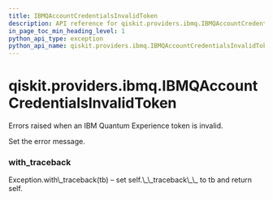 ```yaml
---
title: IBMQAccountCredentialsInvalidToken
description: API reference for qiskit.providers.ibmq.IBMQAccountCredentialsInvalidToken
in_page_toc_min_heading_level: 1
python_api_type: exception
python_api_name: qiskit.providers.ibmq.IBMQAccountCredentialsInvalidToken
---
```


# qiskit.providers.ibmq.IBMQAccountCredentialsInvalidToken

<Class id="qiskit.providers.ibmq.IBMQAccountCredentialsInvalidToken" name="IBMQAccountCredentialsInvalidToken" isDedicatedPage={true} github="https://github.com/qiskit/qiskit-ibmq-provider/tree/stable/0.13/qiskit/providers/ibmq/exceptions.py" signature="IBMQAccountCredentialsInvalidToken(*message)">
  Errors raised when an IBM Quantum Experience token is invalid.

  Set the error message.

  ### with\_traceback

  <Function id="qiskit.providers.ibmq.IBMQAccountCredentialsInvalidToken.with_traceback" name="with_traceback" signature="with_traceback()">
    Exception.with\_traceback(tb) – set self.\_\_traceback\_\_ to tb and return self.
  </Function>
</Class>

